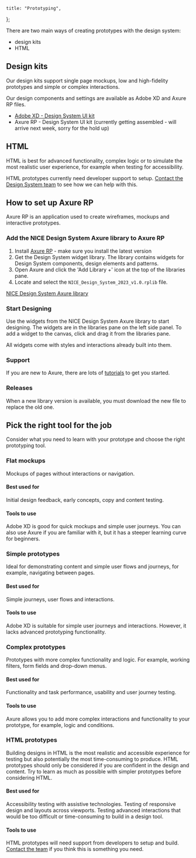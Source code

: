 
	title: "Prototyping",
};

There are two main ways of creating prototypes with the design system:

- design kits
- HTML

## Design kits

Our design kits support single page mockups, low and high-fidelity prototypes and simple or complex interactions.

Our design components and settings are available as Adobe XD and Axure RP files.

- [Adobe XD - Design System UI kit](/docs/NICE-Design-System.xd)
- Axure RP - Design System UI kit (currently getting assembled - will arrive next week, sorry for the hold up)

## HTML

HTML is best for advanced functionality, complex logic or to simulate the most realistic user experience, for example when testing for accessibility.

HTML prototypes currently need developer support to setup. [Contact the Design System team](mailto:NICE_Service_Manual@nice.org.uk) to see how we can help with this.

## How to set up Axure RP

Axure RP is an application used to  create wireframes, mockups and interactive prototypes.

### Add the NICE Design System Axure library to Axure RP

1. Install [Axure RP](https://www.axure.com/) - make sure you install the latest version
2. Get the Design System widget library. The library contains widgets for Design System components, design elements and patterns.
3. Open Axure and click the 'Add Library +' icon at the top of the libraries pane.
4. Locate and select the `NICE_Design_System_2023_v1.0.rplib` file.

[NICE Design System Axure library](https://cxngys.axshare.com/?id=dmzedi&p=notes_about_the_nice_design_system_library&c=1)


### Start Designing

Use the widgets from the NICE Design System Axure library to start designing. The widgets are in the libraries pane on the left side panel. To add a widget to the canvas, click and drag it from the libraries pane.

All widgets come with styles and interactions already built into them.

### Support

If you are new to Axure, there are lots of [tutorials](https://docs.axure.com/axure-rp/reference/getting-started-video/) to get you started.

### Releases

When a new library version is available, you must download the new file to replace the old one.

## Pick the right tool for the job

Consider what you need to learn with your prototype and choose the right prototyping tool.

### Flat mockups
Mockups of pages without interactions or navigation.

#### Best used for
Initial design feedback, early concepts, copy and content testing.

#### Tools to use
Adobe XD is good for quick mockups and simple user journeys. You can also use Axure if you are familiar with it, but it has a steeper learning curve for beginners.

### Simple prototypes
Ideal for demonstrating content and simple user flows and journeys, for example, navigating between pages.

#### Best used for
Simple journeys, user flows and interactions.

#### Tools to use
Adobe XD is suitable for simple user journeys and interactions. However, it lacks advanced prototyping functionality.

### Complex prototypes
Prototypes with more complex functionality and logic. For example, working filters, form fields and drop-down menus.

#### Best used for
Functionality and task performance, usability and user journey testing.

#### Tools to use
Axure allows you to add more complex interactions and functionality to your prototype, for example, logic and conditions.

### HTML prototypes

Building designs in HTML is the most realistic and accessible experience for testing but also potentially the most time-consuming to produce. HTML prototypes should only be considered if you are confident in the design and content. Try to learn as much as possible with simpler prototypes before considering HTML.

#### Best used for
Accessibility testing with assistive technologies. Testing of responsive design and layouts across viewports. Testing advanced interactions that would be too difficult or time-consuming to build in a design tool.

#### Tools to use
HTML prototypes will need support from developers to setup and build. [Contact the team](mailto:NICE_Service_Manual@nice.org.uk) if you think this is something you need.

